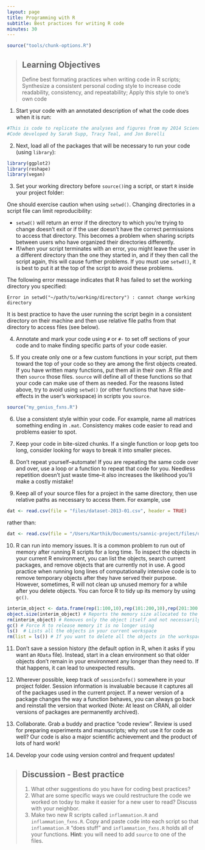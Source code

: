 ```yaml
---
layout: page
title: Programming with R
subtitle: Best practices for writing R code
minutes: 30
---
```


```r
source("tools/chunk-options.R")
```

> ## Learning Objectives {.objectives}
>
> Define best formating practices when writing code in R scripts;
> Synthesize a consistent personal coding style to increase code readability, consistency, and repeatability;
> Apply this style to one's own code

1. Start your code with an annotated description of what the code does when it is run:

```r
#This is code to replicate the analyses and figures from my 2014 Science paper.
#Code developed by Sarah Supp, Tracy Teal, and Jon Borelli
```

2. Next, load all of the packages that will be necessary to run your code (using `library`):

```r
library(ggplot2)
library(reshape)
library(vegan)
```

3. Set your working directory before `source()`ing a script, or start `R` inside your project folder:

One should exercise caution when using `setwd()`. Changing directories in a script file can limit reproducibility:

* `setwd()` will return an error if the directory to which you're trying to change doesn't exit or if the user doesn't have the correct permissions to access that directory. This becomes a problem when sharing scripts between users who have organized their directories differently.
* If/when your script terminates with an error, you might leave the user in a different directory than the one they started in, and if they then call the script again, this will cause further problems. If you must use `setwd()`, it is best to put it at the top of the script to avoid these problems.

The following error message indicates that R has failed to set the working directory you specified:

```
Error in setwd("~/path/to/working/directory") : cannot change working directory
```

It is best practice to have the user running the script begin in a consistent directory on their machine and then use relative file paths from that directory to access files (see below).

4. Annotate and mark your code using `#` or `#-` to set off sections of your code and to make finding specific parts of your code easier.

5. If you create only one or a few custom functions in your script, put them toward the top of your code so they are among the first objects created. If you have written many functions, put them all in their own .R file and then `source` those files. `source` will define all of these functions so that your code can make use of them as needed. For the reasons listed above, try to avoid using `setwd()` (or other functions that have side-effects in the user's workspace) in scripts you `source`.

```r
source("my_genius_fxns.R")
```

6. Use a consistent style within your code. For example, name all matrices something ending in `.mat`. Consistency makes code easier to read and problems easier to spot.

7. Keep your code in bite-sized chunks. If a single function or loop gets too long, consider looking for ways to break it into smaller pieces.

8. Don't repeat yourself--automate! If you are repeating the same code over and over, use a loop or a function to repeat that code for you. Needless repetition doesn't just waste time--it also increases the likelihood you'll make a costly mistake!

9. Keep all of your source files for a project in the same directory, then use relative paths as necessary to access them. For example, use

```r
dat <- read.csv(file = "files/dataset-2013-01.csv", header = TRUE)
```

rather than:

```r
dat <- read.csv(file = "/Users/Karthik/Documents/sannic-project/files/dataset-2013-01.csv", header = TRUE)
```

10. R can run into memory issues. It is a common problem to run out of memory after running R scripts for a long time. To inspect the objects in your current R  environment, you can list the objects, search current packages, and remove objects that are currently not in use. A good practice when running long lines of computationally intensive  code is to remove temporary objects after they have served their purpose. However, sometimes, R will not clean up unused memory for a while after you delete objects. You can force R to tidy up its memory by using `gc()`.

~~~{.r}
interim_object <- data.frame(rep(1:100,10),rep(101:200,10),rep(201:300,10)) # Sample dataset of 1000 rows
object.size(interim_object) # Reports the memory size allocated to the object
rm(interim_object) # Removes only the object itself and not necessarily the memory alloted to it
gc() # Force R to release memory it is no longer using
ls()  # Lists all the objects in your current workspace
rm(list = ls()) # If you want to delete all the objects in the workspace and start with a clean slate
~~~

11. Don't save a session history (the default option in R, when it asks if you want an `RData` file). Instead, start in a clean environment so that older objects don't remain in your environment any longer than they need to. If that happens, it can lead to unexpected results.

12. Wherever possible, keep track of `sessionInfo()` somewhere in your project folder. Session information is invaluable because it captures all of the packages used in the current project. If a newer version of a package changes the way a function behaves, you can always go back and reinstall the version that worked (Note: At least on CRAN, all older versions of packages are permanently archived).

13. Collaborate. Grab a buddy and practice "code review". Review is used for preparing experiments and manuscripts; why not use it for code as well? Our code is also a major scientific achievement and the product of lots of hard work!

14. Develop your code using version control and frequent updates!

> ## Discussion - Best practice {.challenge}
>
> 1. What other suggestions do you have for coding best practices?
> 2. What are some specific ways we could restructure the code we worked on today to make it easier for a new user to read? Discuss with your neighbor.
> 3. Make two new R scripts called `inflammation.R` and `inflammation_fxns.R`. Copy and paste code into each script so that `inflammation.R` "does stuff" and `inflammation_fxns.R` holds all of your functions. __Hint__: you will need to add `source` to one of the files.
